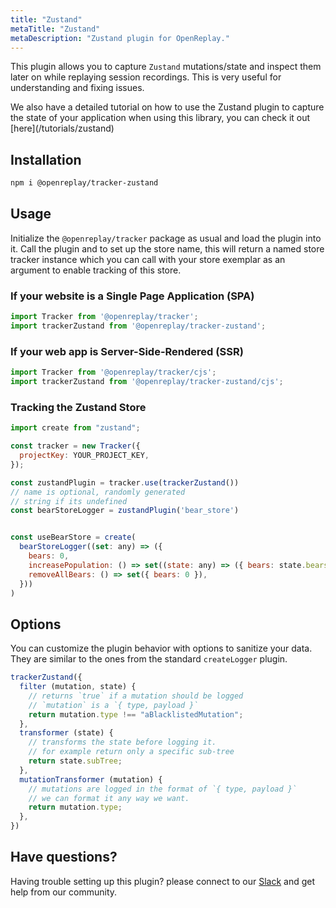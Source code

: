 ```yaml
---
title: "Zustand"
metaTitle: "Zustand"
metaDescription: "Zustand plugin for OpenReplay."
---
```


This plugin allows you to capture `Zustand` mutations/state and inspect them later on while replaying session recordings. This is very useful for understanding and fixing issues.

<Aside type="tip">
  We also have a detailed tutorial on how to use the Zustand plugin to capture the state of your application when using this library, you can check it out [here](/tutorials/zustand)
</Aside>



## Installation

```bash
npm i @openreplay/tracker-zustand
```

## Usage

Initialize the `@openreplay/tracker` package as usual and load the plugin into it. Call the plugin and to set up the store name, this will return a named store tracker instance which you can call with your store exemplar as an argument to enable tracking of this store.

### If your website is a Single Page Application (SPA)

```js
import Tracker from '@openreplay/tracker';
import trackerZustand from '@openreplay/tracker-zustand';
```

### If your web app is Server-Side-Rendered (SSR)

```js
import Tracker from '@openreplay/tracker/cjs';
import trackerZustand from '@openreplay/tracker-zustand/cjs';
```

### Tracking the Zustand Store

```js
import create from "zustand";

const tracker = new Tracker({
  projectKey: YOUR_PROJECT_KEY,
});

const zustandPlugin = tracker.use(trackerZustand())
// name is optional, randomly generated 
// string if its undefined
const bearStoreLogger = zustandPlugin('bear_store')


const useBearStore = create(
  bearStoreLogger((set: any) => ({
    bears: 0,
    increasePopulation: () => set((state: any) => ({ bears: state.bears + 1 })),
    removeAllBears: () => set({ bears: 0 }),
  }))
)
```

## Options

You can customize the plugin behavior with options to sanitize your data. They are similar to the ones from the standard `createLogger` plugin.

```js
trackerZustand({
  filter (mutation, state) {
    // returns `true` if a mutation should be logged
    // `mutation` is a `{ type, payload }`
    return mutation.type !== "aBlacklistedMutation";
  },
  transformer (state) {
    // transforms the state before logging it.
    // for example return only a specific sub-tree
    return state.subTree;
  },
  mutationTransformer (mutation) {
    // mutations are logged in the format of `{ type, payload }`
    // we can format it any way we want.
    return mutation.type;
  },
})
```

## Have questions?

Having trouble setting up this plugin? please connect to our [Slack](https://slack.openreplay.com) and get help from our community.
